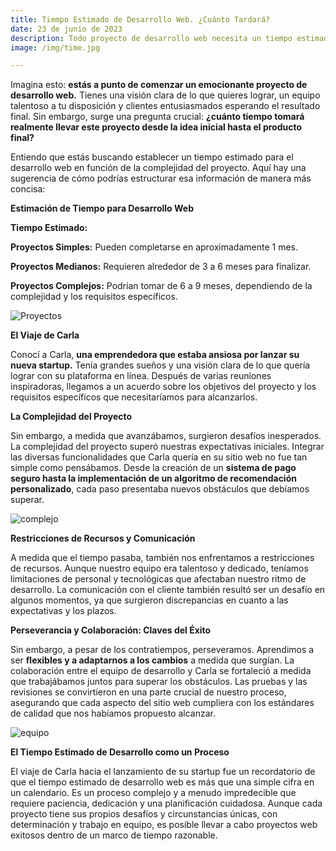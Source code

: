 ```yaml
---
title: Tiempo Estimado de Desarrollo Web. ¿Cuánto Tardará?
date: 23 de junio de 2023
description: Todo proyecto de desarrollo web necesita un tiempo estimado para su realización. Aquí te mostramos cómo podrías estructurar esa información de manera más concisa.
image: /img/time.jpg

---
```


 

Imagina esto: **estás a punto de comenzar un emocionante proyecto de desarrollo web.** Tienes una visión clara de lo que quieres lograr, un equipo talentoso a tu disposición y clientes entusiasmados esperando el resultado final. Sin embargo, surge una pregunta crucial: **¿cuánto tiempo tomará realmente llevar este proyecto desde la idea inicial hasta el producto final?**

Entiendo que estás buscando establecer un tiempo estimado para el desarrollo web en función de la complejidad del proyecto. Aquí hay una sugerencia de cómo podrías estructurar esa información de manera más concisa:

**Estimación de Tiempo para Desarrollo Web**

**Tiempo Estimado:**

**Proyectos Simples:** Pueden completarse en aproximadamente 1 mes.

**Proyectos Medianos:** Requieren alrededor de 3 a 6 meses para finalizar.

**Proyectos Complejos:** Podrían tomar de 6 a 9 meses, dependiendo de la complejidad y los requisitos específicos.

![Proyectos](/img/proyecto.jpg)

**El Viaje de Carla**

Conocí a Carla, **una emprendedora que estaba ansiosa por lanzar su nueva startup.** Tenía grandes sueños y una visión clara de lo que quería lograr con su plataforma en línea. Después de varias reuniones inspiradoras, llegamos a un acuerdo sobre los objetivos del proyecto y los requisitos específicos que necesitaríamos para alcanzarlos.

**La Complejidad del Proyecto**

Sin embargo, a medida que avanzábamos, surgieron desafíos inesperados. La complejidad del proyecto superó nuestras expectativas iniciales. Integrar las diversas funcionalidades que Carla quería en su sitio web no fue tan simple como pensábamos. Desde la creación de un **sistema de pago seguro hasta la implementación de un algoritmo de recomendación personalizado**, cada paso presentaba nuevos obstáculos que debíamos superar.

![complejo](/img/complejo.jpg)

**Restricciones de Recursos y Comunicación**

A medida que el tiempo pasaba, también nos enfrentamos a restricciones de recursos. Aunque nuestro equipo era talentoso y dedicado, teníamos limitaciones de personal y tecnológicas que afectaban nuestro ritmo de desarrollo. La comunicación con el cliente también resultó ser un desafío en algunos momentos, ya que surgieron discrepancias en cuanto a las expectativas y los plazos.

**Perseverancia y Colaboración: Claves del Éxito**

Sin embargo, a pesar de los contratiempos, perseveramos. Aprendimos a ser **flexibles y a adaptarnos a los cambios** a medida que surgían. La colaboración entre el equipo de desarrollo y Carla se fortaleció a medida que trabajábamos juntos para superar los obstáculos. Las pruebas y las revisiones se convirtieron en una parte crucial de nuestro proceso, asegurando que cada aspecto del sitio web cumpliera con los estándares de calidad que nos habíamos propuesto alcanzar.

![equipo](/img/equipo.jpg)


**El Tiempo Estimado de Desarrollo como un Proceso**

El viaje de Carla hacia el lanzamiento de su startup fue un recordatorio de que el tiempo estimado de desarrollo web es más que una simple cifra en un calendario. Es un proceso complejo y a menudo impredecible que requiere paciencia, dedicación y una planificación cuidadosa. Aunque cada proyecto tiene sus propios desafíos y circunstancias únicas, con determinación y trabajo en equipo, es posible llevar a cabo proyectos web exitosos dentro de un marco de tiempo razonable.